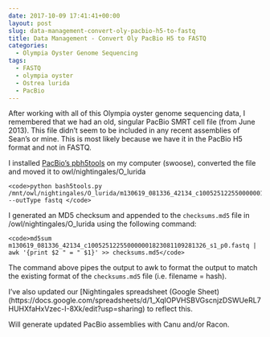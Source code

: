 ```yaml
---
date: 2017-10-09 17:41:41+00:00
layout: post
slug: data-management-convert-oly-pacbio-h5-to-fastq
title: Data Management - Convert Oly PacBio H5 to FASTQ
categories:
  - Olympia Oyster Genome Sequencing
tags:
  - FASTQ
  - olympia oyster
  - Ostrea lurida
  - PacBio
---
```


After working with all of this Olympia oyster genome sequencing data, I remembered that we had an old, singular PacBio SMRT cell file (from June 2013). This file didn't seem to be included in any recent assemblies of Sean's or mine. This is most likely because we have it in the PacBio H5 format and not in FASTQ.

I installed [PacBio's pbh5tools](https://github.com/PacificBiosciences/pbh5tools) on my computer (swoose), converted the file and moved it to owl/nightingales/O_lurida


    
    <code>python bash5tools.py /mnt/owl/nightingales/O_lurida/m130619_081336_42134_c100525122550000001823081109281326_s1_p0.bas.h5 --outType fastq </code>



I generated an MD5 checksum and appended to the `checksums.md5` file in /owl/nightingales/O_lurida using the following command:


    
    <code>md5sum m130619_081336_42134_c100525122550000001823081109281326_s1_p0.fastq | awk '{print $2 " = " $1}' >> checksums.md5</code>



The command above pipes the output to awk to format the output to match the existing format of the `checksums.md5` file (i.e. filename = hash).

I've also updated our [Nightingales spreadsheet (Google Sheet)(https://docs.google.com/spreadsheets/d/1_XqIOPVHSBVGscnjzDSWUeRL7HUHXfaHxVzec-I-8Xk/edit?usp=sharing) to reflect this.

Will generate updated PacBio assemblies with Canu and/or Racon.
